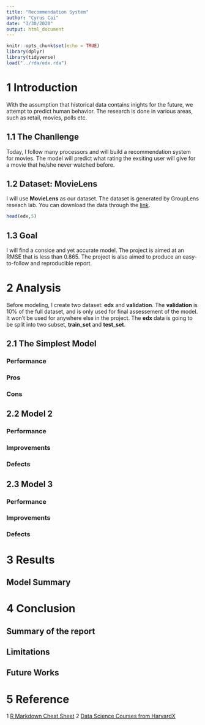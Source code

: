 ```yaml
---
title: "Recommendation System"
author: "Cyrus Cai"
date: "3/30/2020"
output: html_document
---
```


```r
knitr::opts_chunk$set(echo = TRUE)
library(dplyr)
library(tidyverse)
load("../rda/edx.rda")
```

# 1 Introduction
With the assumption that historical data contains inights for the future, we attempt to predict human behavior. The research is done in various areas, such as retail, movies, polls etc. 

## 1.1 The Chanllenge 
Today, I follow many processors and will build a recommendation system for movies. The model will predict what rating the exsiting user will give for a movie that he/she never watched before.

## 1.2 Dataset: MovieLens
I will use **MovieLens** as our dataset. The dataset is generated by GroupLens reseach lab. You can download the data through the [link](http://files.grouplens.org/datasets/movielens/ml-10m.zip).

```r
head(edx,5)
```

## 1.3 Goal
I will find a consice and yet accurate model. The project is aimed at an RMSE that is less than 0.865. The project is also aimed to produce an easy-to-follow and reproducible report. 

# 2 Analysis
Before modeling, I create two dataset: **edx** and **validation**. The **validation** is 10% of the full dataset, and is only used for final assessement of the model. It won't be used for anywhere else in the project. The **edx** data is going to be split into two subset, **train_set** and **test_set**.

## 2.1 The Simplest Model


### Performance
### Pros
### Cons

## 2.2 Model 2
### Performance
### Improvements
### Defects

## 2.3 Model 3
### Performance
### Improvements
### Defects


# 3 Results

## Model Summary

# 4 Conclusion

## Summary of the report
## Limitations
## Future Works

# 5 Reference

1 [R Markdown Cheat Sheet](https://rstudio.com/wp-content/uploads/2015/02/rmarkdown-cheatsheet.pdf)
2 [Data Science Courses from HarvardX](https://courses.edx.org/)
